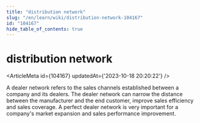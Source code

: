```yaml
---
title: "distribution network"
slug: "/en/learn/wiki/distribution-network-104167"
id: "104167"
hide_table_of_contents: true
---
```



# distribution network

<ArticleMeta id={104167} updatedAt={'2023-10-18 20:20:22'} />
<div className='border-solid border-b border-t-0 my-4 border-[var(--ifm-color-gray-300)]' />

A dealer network refers to the sales channels established between a company and its dealers. The dealer network can narrow the distance between the manufacturer and the end customer, improve sales efficiency and sales coverage. A perfect dealer network is very important for a company's market expansion and sales performance improvement.

